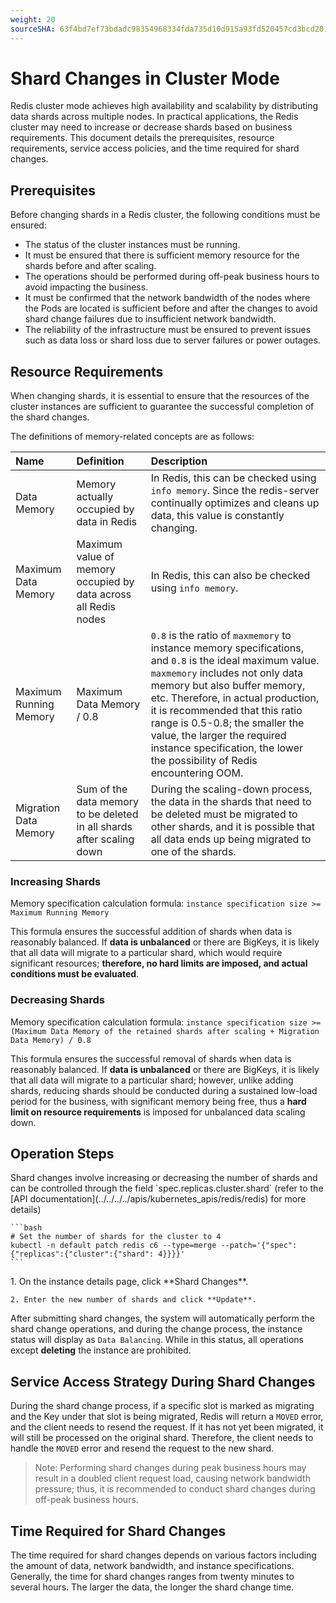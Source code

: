 ```yaml
---
weight: 20
sourceSHA: 63f4bd7ef73bdadc98354968334fda735d10d915a93fd520457cd3bcd2011772
---
```


# Shard Changes in Cluster Mode

Redis cluster mode achieves high availability and scalability by distributing data shards across multiple nodes. In practical applications, the Redis cluster may need to increase or decrease shards based on business requirements. This document details the prerequisites, resource requirements, service access policies, and the time required for shard changes.

## Prerequisites

Before changing shards in a Redis cluster, the following conditions must be ensured:

- The status of the cluster instances must be running.
- It must be ensured that there is sufficient memory resource for the shards before and after scaling.
- The operations should be performed during off-peak business hours to avoid impacting the business.
- It must be confirmed that the network bandwidth of the nodes where the Pods are located is sufficient before and after the changes to avoid shard change failures due to insufficient network bandwidth.
- The reliability of the infrastructure must be ensured to prevent issues such as data loss or shard loss due to server failures or power outages.

## Resource Requirements

When changing shards, it is essential to ensure that the resources of the cluster instances are sufficient to guarantee the successful completion of the shard changes.

The definitions of memory-related concepts are as follows:

| Name           | Definition                               | Description                                                                                                                                                                      |
| :------------- | :--------------------------------------- | :------------------------------------------------------------------------------------------------------------------------------------------------------------------------------- |
| Data Memory    | Memory actually occupied by data in Redis | In Redis, this can be checked using `info memory`. Since the redis-server continually optimizes and cleans up data, this value is constantly changing.                                                                 |
| Maximum Data Memory | Maximum value of memory occupied by data across all Redis nodes | In Redis, this can also be checked using `info memory`.                                                                                                                                 |
| Maximum Running Memory | Maximum Data Memory / 0.8                     | `0.8` is the ratio of `maxmemory` to instance memory specifications, and `0.8` is the ideal maximum value. `maxmemory` includes not only data memory but also buffer memory, etc. Therefore, in actual production, it is recommended that this ratio range is 0.5-0.8; the smaller the value, the larger the required instance specification, the lower the possibility of Redis encountering OOM. |
| Migration Data Memory | Sum of the data memory to be deleted in all shards after scaling down | During the scaling-down process, the data in the shards that need to be deleted must be migrated to other shards, and it is possible that all data ends up being migrated to one of the shards.                                                                                                     |

### Increasing Shards

Memory specification calculation formula: `instance specification size >= Maximum Running Memory`

This formula ensures the successful addition of shards when data is reasonably balanced. If **data is unbalanced** or there are BigKeys, it is likely that all data will migrate to a particular shard, which would require significant resources; **therefore, no hard limits are imposed, and actual conditions must be evaluated**.

### Decreasing Shards

Memory specification calculation formula: `instance specification size >= (Maximum Data Memory of the retained shards after scaling + Migration Data Memory) / 0.8`

This formula ensures the successful removal of shards when data is reasonably balanced. If **data is unbalanced** or there are BigKeys, it is likely that all data will migrate to a particular shard; however, unlike adding shards, reducing shards should be conducted during a sustained low-load period for the business, with significant memory being free, thus a **hard limit on resource requirements** is imposed for unbalanced data scaling down.

## Operation Steps

<Tabs>
  <Tab label="CLI">
    Shard changes involve increasing or decreasing the number of shards and can be controlled through the field `spec.replicas.cluster.shard` (refer to the [API documentation](../../../../apis/kubernetes_apis/redis/redis) for more details)

    ```bash
    # Set the number of shards for the cluster to 4
    kubectl -n default patch redis c6 --type=merge --patch='{"spec": {"replicas":{"cluster":{"shard": 4}}}}'
    ```
  </Tab>

  <Tab label="Web Console">
    1. On the instance details page, click **Shard Changes**.

    2. Enter the new number of shards and click **Update**.
  </Tab>
</Tabs>

After submitting shard changes, the system will automatically perform the shard change operations, and during the change process, the instance status will display as `Data Balancing`. While in this status, all operations except **deleting** the instance are prohibited.

## Service Access Strategy During Shard Changes

During the shard change process, if a specific slot is marked as migrating and the Key under that slot is being migrated, Redis will return a `MOVED` error, and the client needs to resend the request. If it has not yet been migrated, it will still be processed on the original shard. Therefore, the client needs to handle the `MOVED` error and resend the request to the new shard.

> Note: Performing shard changes during peak business hours may result in a doubled client request load, causing network bandwidth pressure; thus, it is recommended to conduct shard changes during off-peak business hours.

## Time Required for Shard Changes

The time required for shard changes depends on various factors including the amount of data, network bandwidth, and instance specifications. Generally, the time for shard changes ranges from twenty minutes to several hours. The larger the data, the longer the shard change time.
